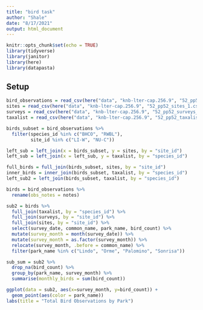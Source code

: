 ```yaml
---
title: "bird task"
author: "Shale"
date: "8/17/2021"
output: html_document
---
```


```r
knitr::opts_chunk$set(echo = TRUE)
library(tidyverse)
library(janitor)
library(here)
library(datapasta)
```

## Setup

```r
bird_observations = read_csv(here("data", "knb-lter-cap.256.9", "52_pp52_birds_1.csv"))
sites = read_csv(here("data", "knb-lter-cap.256.9", "52_pp52_sites_1.csv"))
surveys = read_csv(here("data", "knb-lter-cap.256.9", "52_pp52_surveys_1.csv"))
taxalist = read_csv(here("data", "knb-lter-cap.256.9", "52_pp52_taxalist_1.csv"))

birds_subset = bird_observations %>% 
  filter(species_id %in% c("BHCO", "RWBL"), 
         site_id %in% c("LI-W", "NU-C"))
```

```r
left_sub = left_join(x = birds_subset, y = sites, by = "site_id")
left_sub = left_join(x = left_sub, y = taxalist, by = "species_id")

full_birds = full_join(birds_subset, sites, by = "site_id")
inner_birds = inner_join(birds_subset, taxalist, by = "species_id")
left_sub2 = left_join(birds_subset, taxalist, by = "species_id")

```

```r
birds = bird_observations %>% 
  rename(obs_notes = notes)

sub2 = birds %>% 
  full_join(taxalist, by = "species_id") %>% 
  full_join(surveys, by = "site_id") %>% 
  full_join(sites, by = "site_id") %>% 
  select(survey_date, common_name, park_name, bird_count) %>% 
  mutate(survey_month = month(survey_date)) %>% 
  mutate(survey_month = as.factor(survey_month)) %>% 
  relocate(survey_month, .before = common_name) %>% 
  filter(park_name %in% c("Lindo", "Orme", "Palomino", "Sonrisa"))

sub_sum = sub2 %>% 
  drop_na(bird_count) %>% 
  group_by(park_name, survey_month) %>% 
  summarise(monthly_birds = sum(bird_count)) 
```

```r
ggplot(data = sub2, aes(x=survey_month, y=bird_count)) +
  geom_point(aes(color = park_name))
labs(title = "Total Bird Observations by Park")
```

